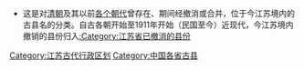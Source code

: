 * 这是对[[清朝|清朝]]及其以前[[中国朝代|各个朝代]]曾存在、期间经撤消或合并，位于今江苏境内的古县名的分类。自古各朝开始至1911年开始（民国至今）近现代，今江苏境内撤销的县份归入[[:Category:江苏省已撤消的县份|:Category:江苏省已撤消的县份]]
{{中国古代行政区划分类向导|state=expanded}}
[[Category:江苏古代行政区划|Category:江苏古代行政区划]]
[[Category:中国各省古县|Category:中国各省古县]]